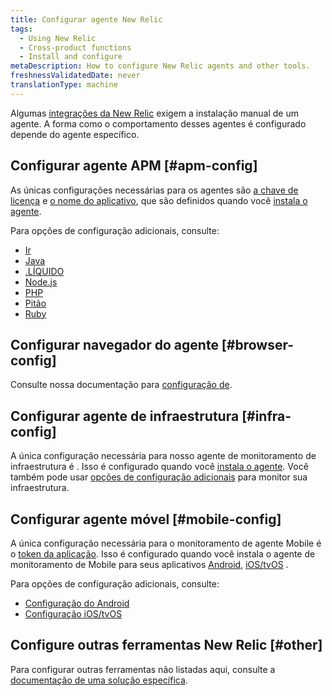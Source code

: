 ```yaml
---
title: Configurar agente New Relic
tags:
  - Using New Relic
  - Cross-product functions
  - Install and configure
metaDescription: How to configure New Relic agents and other tools.
freshnessValidatedDate: never
translationType: machine
---
```


Algumas [integrações da New Relic](https://newrelic.com/instant-observability/) exigem a instalação manual de um agente. A forma como o comportamento desses agentes é configurado depende do agente específico.

## Configurar agente APM [#apm-config]

As únicas configurações necessárias para os agentes <InlinePopover type="apm"/>são [a chave de licença](/docs/apis/intro-apis/new-relic-api-keys/#ingest-license-key) e [o nome do aplicativo](/docs/apm/new-relic-apm/installation-configuration/name-your-application), que são definidos quando você [instala o agente](/docs/agents/manage-apm-agents/installation/install-agent).

Para opções de configuração adicionais, consulte:

* [Ir](/docs/agents/go-agent/instrumentation/go-agent-configuration)
* [Java](/docs/agents/java-agent/configuration/java-agent-configuration-config-file)
* [.LÍQUIDO](/docs/agents/net-agent/installation-configuration/net-agent-configuration)
* [Node.js](/docs/agents/nodejs-agent/installation-configuration/nodejs-agent-configuration)
* [PHP](/docs/agents/php-agent/configuration/php-agent-configuration)
* [Pitão](/docs/agents/python-agent/installation-configuration/python-agent-configuration)
* [Ruby](/docs/agents/ruby-agent/installation-configuration/ruby-agent-configuration)

## Configurar navegador do agente [#browser-config]

Consulte nossa documentação para [configuração de<InlinePopover type="browser"/>](/docs/browser/new-relic-browser/configuration).

## Configurar agente de infraestrutura [#infra-config]

A única configuração necessária para nosso agente de monitoramento de infraestrutura é <InlinePopover type="licenseKey"/>. Isso é configurado quando você [instala o agente](/docs/agents/manage-apm-agents/installation/install-agent). Você também pode usar [opções de configuração adicionais](/docs/infrastructure/new-relic-infrastructure/configuration/configure-infrastructure-agent) para monitor sua infraestrutura.

## Configurar agente móvel [#mobile-config]

A única configuração necessária para o monitoramento de agente Mobile é o [token da aplicação](/docs/mobile-monitoring/new-relic-mobile/maintenance/viewing-your-application-token). Isso é configurado quando você instala o agente de monitoramento de Mobile para seus aplicativos [Android](/docs/mobile-monitoring/new-relic-mobile-android/get-started/introduction-new-relic-mobile-android), [iOS/tvOS](/docs/mobile-monitoring/new-relic-mobile-ios/get-started/introduction-new-relic-mobile-ios) .

Para opções de configuração adicionais, consulte:

* [Configuração do Android](/docs/mobile-monitoring/new-relic-mobile-android/api-guides/android-agent-configuration-feature-flags)
* [Configuração iOS/tvOS](/docs/mobile-monitoring/new-relic-mobile-ios/api-guides/ios-agent-configuration-feature-flags)

## Configure outras ferramentas New Relic [#other]

Para configurar outras ferramentas não listadas aqui, consulte a [documentação de uma solução específica](https://newrelic.com/instant-observability/).